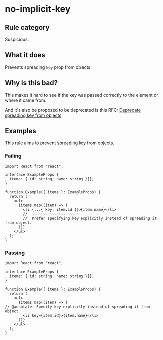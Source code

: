 # no-implicit-key

## Rule category

Suspicious.

## What it does

Prevents spreading `key` prop from objects.

## Why is this bad?

This makes it hard to see if the key was passed correctly to the element or where it came from.

And it's also be proposed to be deprecated is this RFC: [Deprecate spreading key from objects](https://github.com/reactjs/rfcs/pull/107#issue-413235149)

## Examples

This rule aims to prevent spreading key from objects.

### Failing

```tsx twoslash
import React from "react";

interface ExampleProps {
  items: { id: string; name: string }[];
}

function Example({ items }: ExampleProps) {
  return (
    <ul>
      {items.map((item) => (
        <li {...{ key: item.id }}>{item.name}</li>
        //  ~~~~~~~~~~~~~~~~~~~~~
        //  Prefer specifying key explicitly instead of spreading it from object.
      ))}
    </ul>
  );
}
```

### Passing

```tsx twoslash
import React from "react";

interface ExampleProps {
  items: { id: string; name: string }[];
}

function Example({ items }: ExampleProps) {
  return (
    <ul>
      {items.map((item) => (
// @annotate: Specify key explicitly instead of spreading it from object
        <li key={item.id}>{item.name}</li>
      ))}
    </ul>
  );
}
```
